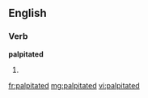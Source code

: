 ==English==

===Verb===
'''palpitated'''

# {{past of|[[palpitate]]}}

[[fr:palpitated]]
[[mg:palpitated]]
[[vi:palpitated]]